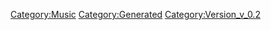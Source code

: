 {{Music
 |Name=射手座☆午後九時Don't be late
 |ID=7
 |Cov=7
 |Cd=7
 |Nam=7
 |Div=7
 |Ma=1
 |SerieId=2
 |SerieLogoId=2
 |WavId=7
 |VariationId=0
 |Dsc=7
 |Strt=10
 |ValkyrieBattle=1
 |ValkyrieIntro=1
 |ValkyrieIntroSky=1
 |DivaSolo=1
 |DivaMulti=1
 |Exp=1
 |OfficialName=射手座☆午後九時Don't be late
 |VocalName=シェリル・ノーム starring May'n
 |Description=作品：マクロスF<br /><br />歌手：シェリル・ノーム starring May'n<br /><br />作詞：佐藤大、hal、Gabriela Robin、マイクスギヤマ<br />作曲：菅野よう子
 |StoryTitle=「わたしの歌を聴けぇ！」
 |StoryDesc=フロンティア船団での最後のライブに励むシェリルは<br />心配してくれたファンへの想いを静かに語り始めた。<br /><br />そしていつもの決め台詞とともに、この曲を<br />歌い出す。ファンの気持ちを裏切らないシェリルの<br />歌に、会場のボルテージは最高潮に達する。
 |BuyURL=https://recochoku.jp/song/S20125287/single?ds=34295739
 |BannerId=3
 |AnmStoreURL=https://anime.dmkt-sp.jp/animestore/ci_pc?workId=20494
}}
[[Category:Music]]
[[Category:Generated]]
[[Category:Version_v_0.2]]
